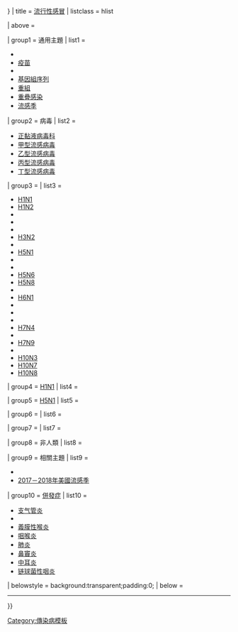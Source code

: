 {{Navbox
| name = Influenza
| state = {{{state<includeonly>|{{{1|autocollapse}}}</includeonly>}}}
| title = [[流行性感冒]]
| listclass = hlist

| above =

| group1 = 通用主題
| list1 =
* {{tsl|en|Influenza research|流感研究|研究}}
* [[季節性流感疫苗|疫苗]]
* {{tsl|en|Influenza treatment|流感治療|治療}}
* [[流感基因组测序计划|基因組序列]]
* [[遺傳重組|重組]]
* [[二重感染|重疊感染]]
* [[流感季]]

| group2 = 病毒
| list2 =
* [[正黏液病毒科]]
* [[甲型流感病毒]]
* [[乙型流感病毒]]
* [[丙型流感病毒]]
* [[丁型流感病毒]]

| group3 = {{longitem|甲型流感病毒亞型}}
| list3 =
* [[甲型流感病毒H1N1亞型|H1N1]]
* [[甲型流感病毒H1N2亞型|H1N2]]
* {{link-en|甲型流感病毒H2N2亞型|Influenza A virus subtype H2N2|H2N2}}
* {{link-en|甲型流感病毒H2N3亞型|Influenza A virus subtype H2N3|H2N3}}
* {{link-en|甲型流感病毒H3N1亞型|Influenza A virus subtype H3N1|H3N1}}
* [[A型流感病毒H3N2亞型|H3N2]]
* {{link-en|甲型流感病毒H3N8亞型|Influenza A virus subtype H3N8|H3N8}}
* [[甲型流感病毒H5N1亚型|H5N1]]
* {{link-en|甲型流感病毒H5N2亞型|Influenza A virus subtype H5N2|H5N2}}
* {{link-en|甲型流感病毒H5N3亞型|Influenza A virus subtype H5N3|H5N3}}
* [[甲型流感病毒H5N6亞型|H5N6]]
* [[甲型流感病毒H5N8亞型|H5N8]]
* {{link-en|甲型流感病毒H5N9亞型|Influenza A virus subtype H5N9|H5N9}}
* [[甲型流感病毒H6N1亞型|H6N1]]
* {{link-en|甲型流感病毒H7N1亞型|Influenza A virus subtype H7N1|H7N1}}
* {{link-en|甲型流感病毒H7N2亞型|Influenza A virus subtype H7N2|H7N2}}
* {{link-en|甲型流感病毒H7N3亞型|Influenza A virus subtype H7N3|H7N3}}
* [[甲型流感病毒H7N4亞型|H7N4]]
* {{link-en|甲型流感病毒H7N7亞型|Influenza A virus subtype N7N7|N7N7}}
* [[甲型流感病毒H7N9亞型|H7N9]]
* {{link-en|甲型流感病毒H9N2亞型|Influenza A virus subtype H9N2|H9N2}}
* [[甲型流感病毒H10N3亞型|H10N3]]
* [[甲型流感病毒H10N7亞型|H10N7]]
* [[甲型流感病毒H10N8亞型|H10N8]]

| group4 = [[甲型流感病毒H1N1亞型|H1N1]]
| list4 =
 {{Navbox |child |groupwidth=6.6em |groupstyle=font-weight:normal;
 | group1 = [[流感大流行|大流行]]
 | list1 =
* [[1918年流感大流行|1918年（西班牙流感）]]
* [[1977年俄国流感|1977年（俄国流感）]]
* [[2009年H1N1流感大流行|2009年（豬流感）]]
 | group2 = 科學
 | list2 =
* {{tsl|en|Pandemic H1N1/09 virus||2009 A/H1N1}}
 }}

| group5 = [[甲型流感病毒H5N1亚型|H5N1]]
| list5 =
 {{Navbox |child |groupwidth=6.6em |groupstyle=font-weight:normal;
 | group1 = 爆發
 | list1 =
* {{tsl|en|Bird flu in Croatia|2005年H5N1型禽流感全球蔓延|克羅埃西亞（2005年）}}
* {{tsl|en|Bird flu in Croatia|2006年H5N1疫情在印度爆發|印度（2006年）}}
* {{tsl|en|2007 Bernard Matthews H5N1 outbreak|英國（2007年）}}
* {{tsl|en|2008 H5N1 outbreak in West Bengal|2008年H5N1疫情在西孟加拉省爆發|西孟加拉省（2008年）}}
 | group2 = 科學
 | list2 =
* {{tsl|en|H5N1 genetic structure|H5N1病毒的基因結構|基因結構}}
* {{tsl|en|Transmission and infection of H5N1|H5N1病毒的傳輸和感染|傳輸和感染}}
* {{tsl|en|Global spread of H5N1|H5N1型禽流感全球蔓延|全球蔓延}}
* {{tsl|en|H5N1 vaccine|H5N1流感疫苗|疫苗}}
** {{tsl|en|H5N1 clinical trials|H5N1病毒臨床試驗|臨床試驗}}
* {{tsl|en|Human mortality from H5N1|H5N1病毒人類死亡率|人類死亡率}}
* {{tsl|en|Social effects of H5N1|H5N1病毒的社會效應|社會效應}}
* [[流感大流行|大流行]]
 }}

| group6 = {{tsl|en|Influenza treatment|流感治療|治療}}
| list6 =
 {{Navbox |child |groupwidth=6.6em |groupstyle=font-weight:normal;
 | group1 = [[抗病毒药物]]
 | list1 =
* [[盐酸阿比朵尔]]
* [[金刚烷|金剛烷衍生物]]
** [[金刚烷胺]]
** [[金刚乙胺]]
* {{tsl|en|Neuraminidase inhibitor|}}
** [[奥司他韦]]
** {{tsl|en|Laninamivir|}}
** {{tsl|en|Peramivir|}}
** {{tsl|en|Zanamivir|}}
* {{tsl|en|Peramivir||Peramivir {{small|(experimental)}}}}
 | group2 = [[季節性流感疫苗|疫苗]]
 | list2 =
* {{tsl|en|FluMist|}}
* [[季節性流感疫苗]]
*{{tsl|en|Pandemrix|}}
 }}

| group7 = {{longitem|流行病和傳染}}
| list7 =
 {{Navbox |child |groupwidth=6.6em |groupstyle=font-weight:normal;
 | group1 = [[流感大流行|大流行]]
 | list1 =
* [[1889–1890年流感大流行|俄国流感（1889年）]]
* [[1918年流感大流行|西班牙流感（1918年）]]
* [[亚洲流感|亚洲流感（1957-58年）]]
* [[1968年流感疫情|香港流感（1968-69年）]]
* [[1977年俄国流感|俄国流感（1977年）]]
* [[2009年H1N1流感大流行|2009年（H1N1）]]
 | group2 = [[流行病列表|流行病]]
 | list2 =
* {{tsl|en|Fujian flu|福建流感|福建流感（H3N2）}}
 }}

| group8 = 非人類
| list8 =
 {{Navbox |child |groupwidth=6.6em |groupstyle=font-weight:normal;
 | group1 = 哺乳動物
 | list1 =
* {{tsl|en|Canine influenza|犬流感|犬}}
* [[貓流感|貓]]
* {{tsl|en|Equine influenza|馬流感|馬}}
** {{tsl|en|2007 Australian equine influenza outbreak|2007 Australian outbreak}}
* [[豬流感|豬]]
 | group2 = 非哺乳動物
 | list2 =
* [[禽流感|禽]]
* {{tsl|en|Fujian flu|福建流感|福建（H5N1）}}
 }}

| group9 = 相關主題
| list9 =
* {{tsl|en|Influenza-like illness|類流感}}
* [[2017－2018年美國流感季]]

| group10 = [[併發症]]
| list10 =
* [[支气管炎]]
* {{tsl|en|Bronchiolitis|}}
* [[哮吼|義膜性喉炎]]
* [[咽喉痛|咽喉炎]]
* [[肺炎]]
* [[鼻竇炎]]
* [[中耳炎]]
* [[链球菌性咽炎]]

| belowstyle = background:transparent;padding:0;
| below = <hr/>{{Virus navs}}

}}<noinclude>

{{collapsible option |statename=optional}}
[[Category:傳染病模板]]
[[Category:流行性感冒| ]]
</noinclude>